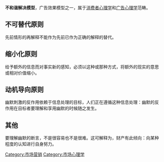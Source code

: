 {{unreferenced|time=2010-05-08T17:08:57+00:00}}
'''不和谐解决模型'''，广告效果模型之一，属于[[消费者心理学|消费者心理学]]和[[广告心理学|广告心理学]]范畴。

== 不可替代原则 ==
先前情形的再解释不能作为先前已作为正确的解释的替代。

== 缩小化原则 ==
给予额外的信息而对事实新的感知，必须以这种或那种方式，将额外的现实的意思或相对价值缩小。

== 动机导向原则 ==
幽默刺激的反作用依赖于信息处理的目标，人们正在遵循这种信息处理：幽默的反作用在目标者要理解和享用幽默的时候随之发生。

== 其他 ==
要理解幽默的断言，不是很容易也不是很难。这可解释为，财产有此倾向：向某种程度的认知进行自身努力。
{{Marketing-stub}}
[[Category:市场营销|Category:市场营销]]
[[Category:市场心理学|Category:市场心理学]]